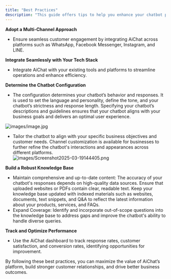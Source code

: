 ```yaml
---
title: "Best Practices"
description: "This guide offers tips to help you enhance your chatbot performance and user experience.  "
---
```


**Adopt a Multi-Channel Approach**

- Ensure seamless customer engagement by integrating AiChat across platforms such as WhatsApp, Facebook Messenger, Instagram, and LINE.

**Integrate Seamlessly with Your Tech Stack**

- Integrate AiChat with your existing tools and platforms to streamline operations and enhance efficiency.

**Determine the Chatbot Configuration**

- The configuration determines your chatbot’s behavior and responses. It is used to set the language and personality, define the tone, and your chatbot’s strictness and response length. Specifying your chatbot’s descriptions and guidelines ensures that your chatbot aligns with your business goals and delivers an optimal user experience.

![images/image.jpg](/images/image.jpg)

- Tailor the chatbot to align with your specific business objectives and customer needs. Channel customization is available for businesses to further refine the chatbot's interactions and appearances across different platforms.\
  ![images/Screenshot2025-03-19144405.png](/images/Screenshot2025-03-19144405.png)

**Build a Robust Knowledge Base**

- Maintain comprehensive and up-to-date content: The accuracy of your chatbot's responses depends on high-quality data sources. Ensure that uploaded websites or PDFs contain clear, readable text. Keep your knowledge base updated with indexed materials such as websites, documents, text snippets, and Q&A to reflect the latest information about your products, services, and FAQs.
- Expand Coverage: Identify and incorporate out-of-scope questions into the knowledge base to address gaps and improve the chatbot's ability to handle diverse queries.

**Track and Optimize Performance**

- Use the AiChat dashboard to track response rates, customer satisfaction, and conversion rates, identifying opportunities for improvement.

By following these best practices, you can maximize the value of AiChat’s platform, build stronger customer relationships, and drive better business outcomes.
